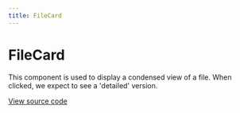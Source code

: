 ```yaml
---
title: FileCard
---
```


# FileCard

This component is used to display a condensed view of a file. When clicked, we expect to see a 'detailed' version.

[View source code](https://github.com/Spendesk/grapes/tree/master/src/components/FileCard)
